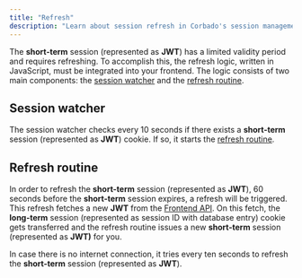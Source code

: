 ```yaml
---
title: "Refresh"
description: "Learn about session refresh in Corbado's session management."
---
```


The **short-term** session (represented as **JWT**) has a limited validity period and requires refreshing. To accomplish this, the refresh logic, written in JavaScript, must be integrated into your frontend. The logic consists of two main components: the [session watcher](#session-watcher) and the [refresh routine](#refresh-routine).

## Session watcher

The session watcher checks every 10 seconds if there exists a **short-term** session (represented as **JWT**) cookie. If so, it starts the [refresh routine](#refresh-routine).

## Refresh routine

In order to refresh the **short-term** session (represented as **JWT**), 60 seconds before the **short-term** session
expires, a refresh will be triggered. This refresh fetches a new **JWT** from the [Frontend API](/overview/corbado-api-structure/frontend-api). On this fetch, the **long-term** session (represented as session ID with database entry) cookie gets transferred and the refresh routine issues a new **short-term** session (represented as **JWT)** for you.

In case there is no internet connection, it tries every ten seconds to refresh the **short-term** session (represented as **JWT**).